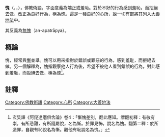 {{佛教}}
'''愧'''（{{lang-sa|अपत्राप्य}}，{{IAST|apatrāpya}}，{{lang-pi|ottappa}}），佛教術語，字面意義為端正或羞恥。對於不好的行為感到羞恥，而拒絕去做，改正為良好行為，稱為愧。這是一種良好的[[心所|心所]]，說一切有部將其列入[[大善地法|大善地法]]中。

其反義為[[無愧|無愧]]（an-apatrāpya）。

==概論==
愧，經常與[[慚_(佛教)|慚]]並舉。愧可以用來指對於錯誤或罪惡的行為，感到羞耻，而拒絕去做。另一個解釋為，愧指觀察他人行為後，希望不被他人看到錯誤的行為，對此感到羞恥，而拒絕去做，稱為愧<ref>玄奘譯《阿毘達磨俱舍論》卷4：「慚愧差別，翻此應知。謂翻初釋：有敬有崇，有所忌難，有所隨屬說，名為慚。於罪見怖，說名為愧。翻第二釋：於所造罪，自觀有恥說名為慚。觀他有恥說名為愧。」</ref>。

==註釋==
{{reflist}}

[[Category:佛教術語|Category:佛教術語]]
[[Category:心所|Category:心所]]
[[Category:大善地法|Category:大善地法]]